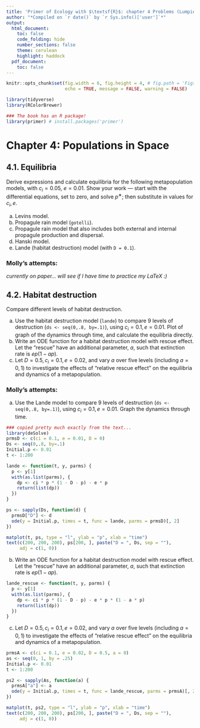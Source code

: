 ```yaml
---
title: 'Primer of Ecology with $\textsf{R}$: chapter 4 Problems (Lumpies)'
author: "*Compiled on `r date()` by `r Sys.info()['user']`*"
output: 
  html_document:
    toc: false
    code_folding: hide
    number_sections: false
    theme: cerulean
    highlight: haddock
  pdf_document:
    toc: false
---
```


``` r

knitr::opts_chunk$set(fig.width = 6, fig.height = 4, # fig.path = 'Figs/',
                      echo = TRUE, message = FALSE, warning = FALSE)

library(tidyverse)
library(RColorBrewer)

### The book has an R package! 
library(primer) # install.packages('primer')

```

# Chapter 4: Populations in Space{.tabset}

## 4.1. Equilibria

Derive expressions and calculate equilibria for the following metapopulation models, with $c_i = 0.05$, $e = 0.01$. Show your work — start with the differential equations, set to zero, and solve $p^{∗}$; then substitute in values for $c_i, e$.

(a) Levins model.
(b) Propagule rain model (`gotelli`).
(c) Propagule rain model that also includes both external and internal propagule production and dispersal.
(d) Hanski model.
(e) Lande (habitat destruction) model (with `D = 0.1`).

### Molly's attempts:
*currently on paper... will see if I have time to practice my LaTeX :)*

## 4.2. Habitat destruction

Compare different levels of habitat destruction.

(a) Use the habitat destruction model (`lande`) to compare 9 levels of destruction (`ds <- seq(0,.8, by=.1)`), using $c_i = 0.1, e = 0.01$. Plot of graph of the dynamics through time, and calculate the equilibria directly.
(b) Write an ODE function for a habitat destruction model with rescue effect. Let the “rescue” have an additional parameter, $a$, such that extinction rate is $ep(1 − ap)$.
(c) Let $D = 0.5, c_i = 0.1, e = 0.02$, and vary $a$ over five levels (including $a = 0, 1$) to investigate the effects of “relative rescue effect” on the equilibria and dynamics of a metapopulation.

### Molly's attempts:
(a) Use the Lande model to compare 9 levels of destruction (`ds <- seq(0,.8, by=.1)`), using $c_i = 0.1, e = 0.01$. Graph the dynamics through time.
```r
### copied pretty much exactly from the text...
library(deSolve)
prmsD <- c(ci = 0.1, e = 0.01, D = 0)
Ds <- seq(0,.8, by=.1)
Initial.p <- 0.01
t <- 1:200

lande <- function(t, y, parms) {
  p <- y[1]
  with(as.list(parms), {
    dp <- ci * p * (1 - D - p) - e * p
    return(list(dp))
  })
}

ps <- sapply(Ds, function(d) {
  prmsD["D"] <- d
  ode(y = Initial.p, times = t, func = lande, parms = prmsD)[, 2]
})

matplot(t, ps, type = "l", ylab = "p", xlab = "time")
text(c(200, 200, 200), ps[200, ], paste("D = ", Ds, sep = ""),
     adj = c(1, 0))
```

(b) Write an ODE function for a habitat destruction model with rescue effect. Let the “rescue” have an additional parameter, $a$, such that extinction rate is $ep(1 − ap)$.
```r
lande_rescue <- function(t, y, parms) {
  p <- y[1]
  with(as.list(parms), {
    dp <- ci * p * (1 - D - p) - e * p * (1 - a * p)
    return(list(dp))
  })
}
```

(c) Let $D = 0.5, c_i = 0.1, e = 0.02$, and vary $a$ over five levels (including $a = 0, 1$) to investigate the effects of “relative rescue effect” on the equilibria and dynamics of a metapopulation.
```r
prmsA <- c(ci = 0.1, e = 0.02, D = 0.5, a = 0)
as <- seq(0, 1, by = .25)
Initial.p <- 0.01
t <- 1:200

ps2 <- sapply(As, function(a) {
  prmsA["a"] <- a
  ode(y = Initial.p, times = t, func = lande_rescue, parms = prmsA)[, 2]
})

matplot(t, ps2, type = "l", ylab = "p", xlab = "time")
text(c(200, 200, 200), ps[200, ], paste("D = ", Ds, sep = ""),
     adj = c(1, 0))
```

